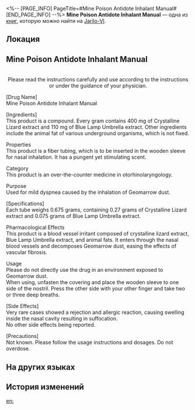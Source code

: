 <%-- [PAGE_INFO]
PageTitle=#Mine Poison Antidote Inhalant Manual#
[END_PAGE_INFO] --%>
{{Дополнить}}
{{Книга Инфобокс
|id           = 022
|partIds      = 190127
|Название     = 
|Изображение  = Предмет Записи.png
|Мир          = Jarilo-VI
|Томов        = 1
|Автор        = <!--нужно добавить-->
|Описание     = A piece of paper recording some form of prescription. It could temporarily alleviate the pain of those in the Underworld suffering from the complicated miner's disease.
|Том1         = {{tx}}
|Источник1    = {{tx|Отсутствует источник}}
|Персонажи    = 
|Фракции      = 
}}
'''Mine Poison Antidote Inhalant Manual''' — одна из [[Книги|книг]], которую можно найти на [[Jarilo-VI]].

==Локация==
{{Отметка карты|<!--название карты-->|<!--id отметки-->}}

==Mine Poison Antidote Inhalant Manual==
<div align="center">{{Размер|+2|Mine Poison Antidote Inhalant Manual}}<br />
Please read the instructions carefully and use according to the instructions or under the guidance of your physician.</div>

[Drug Name]<br />
Mine Poison Antidote Inhalant Manual

[Ingredients]<br />
This product is a compound. Every gram contains 400 mg of Crystalline Lizard extract and 110 mg of Blue Lamp Umbrella extract. Other ingredients include the animal fat of various underground organisms, which is not fixed.

Properties<br />
This product is a fiber tubing, which is to be inserted in the wooden sleeve for nasal inhalation. It has a pungent yet stimulating scent.

Category<br />
This product is an over-the-counter medicine in otorhinolaryngology.

Purpose<br />
Used for mild dyspnea caused by the inhalation of Geomarrow dust.

[Specifications]<br />
Each tube weighs 0.675 grams, containing 0.27 grams of Crystalline Lizard extract and 0.075 grams of Blue Lamp Umbrella extract.

Pharmacological Effects<br />
This product is a blood vessel irritant composed of crystalline lizard extract, Blue Lamp Umbrella extract, and animal fats. It enters through the nasal blood vessels and decomposes Geomarrow dust, easing the effects of vascular fibrosis.

Usage<br />
Please do not directly use the drug in an environment exposed to Geomarrow dust.<br />
When using, unfasten the covering and place the wooden sleeve to one side of the nostril. Press the other side with your other finger and take two or three deep breaths.

[Side Effects]<br />
Very rare cases showed a rejection and allergic reaction, causing swelling inside the nasal cavity resulting in suffocation.<br />
No other side effects being reported.

[Precautions]<br />
Not known. Please follow the usage instructions and dosages. Do not overdose.

==На других языках==
{{На других языках
|en   = Mine Poison Antidote Inhalant Manual
|zhs  = 矿毒清鼻用吸入剂说明书
|zht  = 礦毒清鼻用吸入劑說明書
|ja   = 対鉱毒鼻腔用吸入剤の説明書
|ko   = 광독 제거 비강 흡입제 사용설명서
|es   = Prospecto del inhalador contra el veneno de la mina
|fr   = Manuel d'utilisation de l'inhalateur d'antidote contre le poison de mine
|ru   = Инструкция к назальному ингалятору для защиты от подземного газа
|th   = คู่มือยาดมล้างพิษแร่
|vi   = Hướng Dẫn Sử Dụng Thuốc Hít Làm Sạch Mũi Khỏi Độc Khoáng
|de   = Anleitung für inhalierbares Minengift-Gegenmittel
|id   = Manual Obat Hirup Penangkal Racun Tambang
|pt   = Manual de Inalação de Antídoto para Veneno da Mina
}}

==История изменений==
{{История изменений|3.5}}

[[en:]]